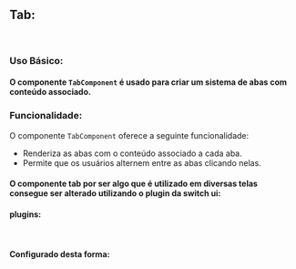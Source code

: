 

<Meta of={TabStories} />

## Tab:

<br />

### Uso Básico:

#### O componente `TabComponent` é usado para criar um sistema de abas com conteúdo associado.


<Canvas />

<Controls />


### Funcionalidade:

O componente `TabComponent` oferece a seguinte funcionalidade:

- Renderiza as abas com o conteúdo associado a cada aba.
- Permite que os usuários alternem entre as abas clicando nelas.

#### O componente tab por ser algo que é utilizado em diversas telas consegue ser alterado utilizando o plugin da switch ui:

#### plugins:

```javascript
plugins: [switchUiPlugin, generated({ prefix: "ui" })],
```

#### Configurado desta forma:

```javascript
// tailwind.config.js
{
  //...
  tab: {
    border: colors.gray["500"],
    text: colors.gray["500"],
    selectedBorder: colors.primary["300"],
    selectedText: colors.primary["300"],
  },
}
```



